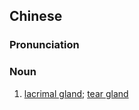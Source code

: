 {{also|涙腺}}
==Chinese==
{{zh-forms|s=泪腺}}

===Pronunciation===
{{zh-pron
|m=lèixiàn
|cat=n
}}

===Noun===
{{zh-noun}}

# [[lacrimal gland]]; [[tear gland]]